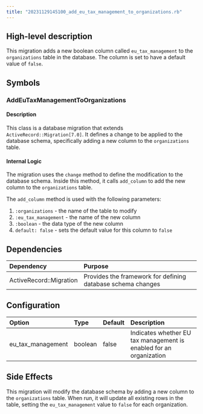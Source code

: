 ```yaml
---
title: "20231129145100_add_eu_tax_management_to_organizations.rb"
---
```


## High-level description
This migration adds a new boolean column called `eu_tax_management` to the `organizations` table in the database. The column is set to have a default value of `false`.

## Symbols

### AddEuTaxManagementToOrganizations
#### Description
This class is a database migration that extends `ActiveRecord::Migration[7.0]`. It defines a change to be applied to the database schema, specifically adding a new column to the `organizations` table.

#### Internal Logic
The migration uses the `change` method to define the modification to the database schema. Inside this method, it calls `add_column` to add the new column to the `organizations` table.

The `add_column` method is used with the following parameters:
1. `:organizations` - the name of the table to modify
2. `:eu_tax_management` - the name of the new column
3. `:boolean` - the data type of the new column
4. `default: false` - sets the default value for this column to `false`

## Dependencies
| Dependency | Purpose |
|:-----------|:--------|
| ActiveRecord::Migration | Provides the framework for defining database schema changes |

## Configuration
| Option | Type | Default | Description |
|:-------|:-----|:--------|:------------|
| eu_tax_management | boolean | false | Indicates whether EU tax management is enabled for an organization |

## Side Effects
This migration will modify the database schema by adding a new column to the `organizations` table. When run, it will update all existing rows in the table, setting the `eu_tax_management` value to `false` for each organization.